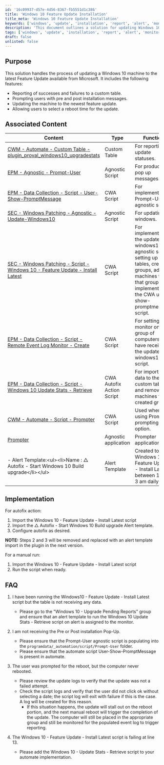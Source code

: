 ```yaml
---
id: '16c09937-d57e-4d56-8367-fb5551d1c386'
title: 'Windows 10 Feature Update Installation'
title_meta: 'Windows 10 Feature Update Installation'
keywords: ['windows', 'update', 'installation', 'report', 'alert', 'monitoring']
description: 'This document outlines a solution for updating Windows 10 machines to the latest Feature Update from Microsoft. It includes features such as reporting successes and failures, user prompts for installation, reboot scheduling, and integration with custom tables for tracking update statuses.'
tags: ['windows', 'update', 'installation', 'report', 'alert', 'monitoring']
draft: false
unlisted: false
---
```

## Purpose

This solution handles the process of updating a Windows 10 machine to the latest Feature Update available from Microsoft. It includes the following features:

- Reporting of successes and failures to a custom table.
- Prompting users with pre and post installation messages.
- Updating the machine to the newest feature update.
- Allowing users to select a reboot time for the update.

## Associated Content

| Content                                                                                                                                              | Type              | Function                                                                                          |
|------------------------------------------------------------------------------------------------------------------------------------------------------|-------------------|---------------------------------------------------------------------------------------------------|
| [CWM - Automate - Custom Table - plugin_proval_windows10_upgradestats](https://proval.itglue.com/DOC-5078775-9746809)                             | Custom Table      | For reporting on update statuses.                                                                  |
| [EPM - Agnostic - Prompt-User](https://proval.itglue.com/DOC-5078775-9580402)                                                                    | Agnostic Script    | For producing pop up messages.                                                                     |
| [EPM - Data Collection - Script - User-Show-PromptMessage](https://proval.itglue.com/DOC-5078775-9739032)                                        | CWA Script        | For implementing Prompt-User agnostic script.                                                    |
| [SEC - Windows Patching - Agnostic - Update-Windows10](https://proval.itglue.com/DOC-5078775-9447713)                                            | Agnostic Script    | For updating windows.                                                                              |
| [SEC - Windows Patching - Script - Windows 10 - Feature Update - Install Latest](https://proval.itglue.com/DOC-5078775-9744053)                 | CWA Script        | For implementing the update-windows10 agnostic script, setting up tables, creating groups, adding machines to that group, and implementing the CWA user-show-promptmessage script. |
| [EPM - Data Collection - Script - Remote Event Log Monitor - Create](https://proval.itglue.com/DOC-5078775-9742626)                               | CWA Script        | For setting up a monitor on a group of computers who have received the update-windows10 script.   |
| [EPM - Data Collection - Script - Windows 10 Update Stats - Retrieve](https://proval.itglue.com/DOC-5078775-9747193)                             | CWA Autofix Action Script | For importing data to the custom table and removing machines from created group.                  |
| [CWM - Automate - Script - Prompter](https://proval.itglue.com/DOC-5078775-10243074)                                                             | CWA Script        | Used when using Prompter prompting option.                                                         |
| [Prompter](https://proval.itglue.com/DOC-5078775-10224100)                                                                                       | Agnostic application | Prompter application.                                                                              |
| - Alert Template:\<ul>\<li>Name : △ Autofix - Start Windows 10 Build upgrade\</li>\</ul>                                                            | Alert Template    | Created to call Windows 10 - Feature Update - Install Latest between 1 and 3 am daily            |

## Implementation

For autofix action:

1. Import the Windows 10 - Feature Update - Install Latest script
2. Import the △ Autofix - Start Windows 10 Build upgrade Alert template.
3. Configure autofix as desired.

**NOTE:** Steps 2 and 3 will be removed and replaced with an alert template import in the plugin in the next version.

For a manual run:

1. Import the Windows 10 - Feature Update - Install Latest script 
2. Run the script when ready.

## FAQ

1. I have been running the Windows10 - Feature Update - Install Latest script but the table is not receiving any data.
   - Please go to the "Windows 10 - Upgrade Pending Reports" group and ensure that an alert template to run the Windows 10 Update Stats - Retrieve script on alert is assigned to the monitor.

2. I am not receiving the Pre or Post installation Pop-Up.
   - Please ensure that the Prompt-User agnostic script is populating into the `programdata/_automation/script/Prompt-User` folder.
   - Please ensure that the automate script User-Show-PromptMessage is present in automate.

3. The user was prompted for the reboot, but the computer never rebooted.
   - Please review the update logs to verify that the update was not a failed attempt.
   - Check the script logs and verify that the user did not click ok without selecting a date; the script log will exit with failure if this is the case. A log will be created for this reason.
     - If this situation happens, the update will stall out on the reboot portion, and the next manual reboot will trigger the completion of the update. The computer will still be placed in the appropriate group and still be monitored for the populated event log to trigger reporting.

4. The Windows 10 - Feature Update - Install Latest script is failing at line 13.
   - Please add the Windows 10 - Update Stats - Retrieve script to your automate implementation.











